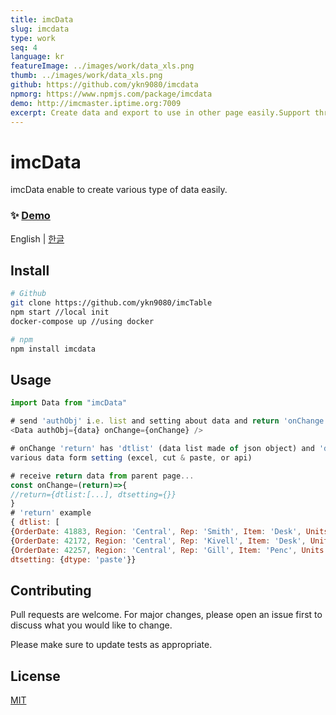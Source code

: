 ```yaml
---
title: imcData
slug: imcdata
type: work
seq: 4
language: kr
featureImage: ../images/work/data_xls.png
thumb: ../images/work/data_xls.png
github: https://github.com/ykn9080/imcdata
npmorg: https://www.npmjs.com/package/imcdata
demo: http://imcmaster.iptime.org:7009
excerpt: Create data and export to use in other page easily.Support three types of import 1. Excel/CSV 2. Api 3. Paste data directly
---
```


# imcData

imcData enable to create various type of data easily.

### ✨ [Demo](http://imcmaster.iptime.org:7009)

English | [한글](./README-kr_KR.md)

## Install

```sh
# Github
git clone https://github.com/ykn9080/imcTable
npm start //local init
docker-compose up //using docker

# npm
npm install imcdata
```

## Usage

```js
import Data from "imcData"

# send 'authObj' i.e. list and setting about data and return 'onChange'
<Data authObj={data} onChange={onChange} />

# onChange 'return' has 'dtlist' (data list made of json object) and 'dtsetting' ie composed of
various data form setting (excel, cut & paste, or api)

# receive return data from parent page...
const onChange=(return)=>{
//return={dtlist:[...], dtsetting={}}
}
# 'return' example
{ dtlist: [
{OrderDate: 41883, Region: 'Central', Rep: 'Smith', Item: 'Desk', Units: 2},
{OrderDate: 42172, Region: 'Central', Rep: 'Kivell', Item: 'Desk', Units: 5},
{OrderDate: 42257, Region: 'Central', Rep: 'Gill', Item: 'Penc', Units:3}],
dtsetting: {dtype: 'paste'}}
```

## Contributing

Pull requests are welcome. For major changes, please open an issue first to discuss what you would like to change.

Please make sure to update tests as appropriate.

## License

[MIT](https://choosealicense.com/licenses/mit/)
